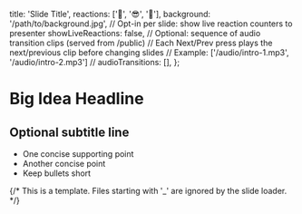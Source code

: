   title: 'Slide Title',
  reactions: ['🧡', '😎', '🤔'],
  background: '/path/to/background.jpg',
  // Opt-in per slide: show live reaction counters to presenter
  showLiveReactions: false,
  // Optional: sequence of audio transition clips (served from /public)
  // Each Next/Prev press plays the next/previous clip before changing slides
  // Example: ['/audio/intro-1.mp3', '/audio/intro-2.mp3']
  // audioTransitions: [],
};

# Big Idea Headline

## Optional subtitle line

- One concise supporting point
- Another concise point
- Keep bullets short

{/* This is a template. Files starting with '_' are ignored by the slide loader. */}
